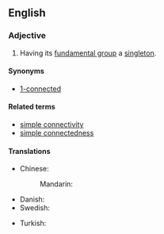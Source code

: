 ==English==

===Adjective===
{{en-adj|-}}

# {{context|topology|of a [[topological space]]|lang=en}} Having its [[fundamental group]] a [[singleton]].

====Synonyms====
* [[1-connected]]

====Related terms====
* [[simple connectivity]]
* [[simple connectedness]]

====Translations====
{{trans-top|in topology, having its fundamental group a singleton}}
* Chinese:
*: Mandarin: {{t|cmn|单连通的|tr=dān liántōng de|sc=Hani}}
* Danish: {{t-|da|enkeltsammenhængende}}
* Swedish: {{t-|sv|enkelt sammanhängande}}
{{trans-mid}}
* Turkish: {{t-|tr|basit bağlantılı}}
{{trans-bottom}}